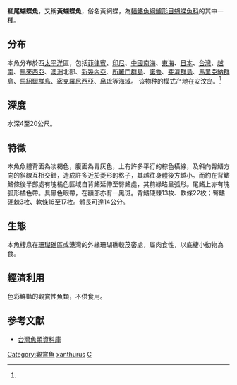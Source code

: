 {{Speciesbox
| name = 紅尾蝴蝶魚
| image = bep_chaetodon_xanthurus.jpg
| image_width = 250px
| status = LC
| status_system = IUCN3.1
| genus = Chaetodon
| species = xanthurus
| authority = [[Bleeker|Bleeker]], 1857<ref name='id7646'>{{cite web| url =http://www.bioinfo.cn/db05/BjdwSpecies.php?action=view&id=7646| title =红尾蝴蝶鱼| work =《中国动物物种编目数据库》| publisher =中国科学院微生物研究所| author =中国科学院动物研究所| accessdate =2009-04-16| deadurl =yes| archiveurl =https://web.archive.org/web/20160305032102/http://www.bioinfo.cn/db05/BjdwSpecies.php?action=view&id=7646| archivedate =2016-03-05}}</ref>
}}
'''紅尾蝴蝶魚'''，又稱'''黃蝴蝶魚'''，俗名黃網蝶，為[[輻鰭魚綱|輻鰭魚綱]][[鱸形目|鱸形目]][[蝴蝶魚科|蝴蝶魚科]]的其中一[[種|種]]。

==分布==
本魚分布於西[[太平洋|太平洋]]區，包括[[菲律賓|菲律賓]]、[[印尼|印尼]]、[[中國|中國]][[南海|南海]]、[[東海|東海]]、[[日本|日本]]、[[台灣|台灣]]、[[越南|越南]]、[[馬來西亞|馬來西亞]]、[[澳洲|澳洲]]北部、[[新幾內亞|新幾內亞]]、[[所羅門群島|所羅門群島]]、[[諾魯|諾魯]]、[[斐濟群島|斐濟群島]]、[[馬里亞納群島|馬里亞納群島]]、[[馬紹爾群島|馬紹爾群島]]、[[密克羅尼西亞|密克羅尼西亞]]、[[帛琉|帛琉]]等海域。
该物种的模式产地在安汶岛。<ref name='id7646'/>
==深度==
水深4至20公尺。

==特徵==
本魚魚體背面為淡褐色，腹面為青灰色，上有許多平行的棕色橫線，及斜向臀鰭方向的斜線互相交錯，造成許多近於菱形的格子，其越往身體後方越小。而約在背鰭鰭條後半部處有塊橘色區域自背鰭延伸至臀鰭處，其前緣略呈弧形。尾鰭上亦有塊弧形橘色帶。具黑色眼帶，在額部亦有一黑斑。背鰭硬棘13枚、軟條22枚；臀鰭硬棘3枚、軟條16至17枚。體長可達14公分。

==生態==
本魚棲息在[[珊瑚礁|珊瑚礁]]區或港灣的外緣珊瑚礁較茂密處，屬肉食性，以底棲小動物為食。

==經濟利用==
色彩鮮豔的觀賞性魚類，不供食用。

==参考文献==
{{reflist}}
*[http://fishdb.sinica.edu.tw/ 台灣魚類資料庫] {{Wayback|url=http://fishdb.sinica.edu.tw/ |date=20160304193340 }}
{{Wikispecies|Chaetodon xanthurus}}
{{Taxonbar|from=Q2680189}}

[[Category:觀賞魚|Category:觀賞魚]]
[[Category:蝴蝶魚屬|xanthurus]]
[[Category:1857年描述的魚類|C]]